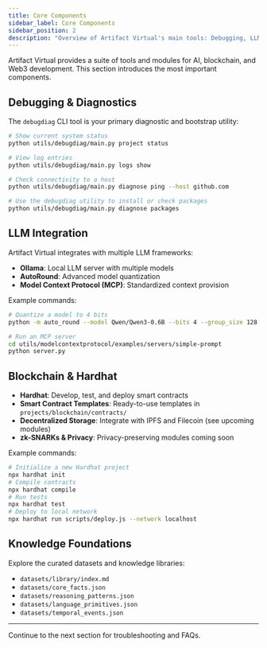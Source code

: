 ```yaml
---
title: Core Components
sidebar_label: Core Components
sidebar_position: 2
description: "Overview of Artifact Virtual's main tools: Debugging, LLM Integration, Blockchain, and Knowledge Foundations."
---
```


Artifact Virtual provides a suite of tools and modules for AI, blockchain, and Web3 development. This section introduces the most important components.

## Debugging & Diagnostics

The `debugdiag` CLI tool is your primary diagnostic and bootstrap utility:

```bash
# Show current system status
python utils/debugdiag/main.py project status

# View log entries
python utils/debugdiag/main.py logs show

# Check connectivity to a host
python utils/debugdiag/main.py diagnose ping --host github.com

# Use the debugdiag utility to install or check packages
python utils/debugdiag/main.py diagnose packages
```

## LLM Integration

Artifact Virtual integrates with multiple LLM frameworks:

- **Ollama**: Local LLM server with multiple models
- **AutoRound**: Advanced model quantization
- **Model Context Protocol (MCP)**: Standardized context provision

Example commands:

```bash
# Quantize a model to 4 bits
python -m auto_round --model Qwen/Qwen3-0.6B --bits 4 --group_size 128

# Run an MCP server
cd utils/modelcontextprotocol/examples/servers/simple-prompt
python server.py
```

## Blockchain & Hardhat

- **Hardhat**: Develop, test, and deploy smart contracts
- **Smart Contract Templates**: Ready-to-use templates in `projects/blockchain/contracts/`
- **Decentralized Storage**: Integrate with IPFS and Filecoin (see upcoming modules)
- **zk-SNARKs & Privacy**: Privacy-preserving modules coming soon

Example commands:

```bash
# Initialize a new Hardhat project
npx hardhat init
# Compile contracts
npx hardhat compile
# Run tests
npx hardhat test
# Deploy to local network
npx hardhat run scripts/deploy.js --network localhost
```

## Knowledge Foundations

Explore the curated datasets and knowledge libraries:

- `datasets/library/index.md`
- `datasets/core_facts.json`
- `datasets/reasoning_patterns.json`
- `datasets/language_primitives.json`
- `datasets/temporal_events.json`

---

Continue to the next section for troubleshooting and FAQs.
